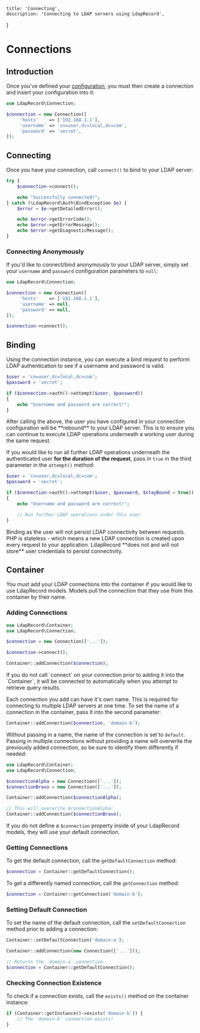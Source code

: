     title: 'Connecting',
    description: 'Connecting to LDAP servers using LdapRecord',
}

# Connections

## Introduction

Once you've defined your [configuration](/docs/core/v2/configuration), you
must then create a connection and insert your configuration into it:

```php
use LdapRecord\Connection;

$connection = new Connection([
     'hosts'    => ['192.168.1.1'],
     'username' => 'cn=user,dc=local,dc=com',
     'password' => 'secret',
]);
```

## Connecting

Once you have your connection, call `connect()` to bind to your LDAP server:

```php
try {
    $connection->connect();

    echo "Successfully connected!";
} catch (\LdapRecord\Auth\BindException $e) {
    $error = $e->getDetailedError();

    echo $error->getErrorCode();
    echo $error->getErrorMessage();
    echo $error->getDiagnosticMessage();
}
```

### Connecting Anonymously

If you'd like to connect/bind anonymously to your LDAP
server, simply set your `username` and `password`
configuration parameters to `null`:

```php
use LdapRecord\Connection;

$connection = new Connection([
     'hosts'    => ['192.168.1.1'],
     'username' => null,
     'password' => null,
]);

$connection->connect();
```

## Binding

Using the connection instance, you can execute a bind request
to perform LDAP authentication to see if a username and
password is valid.

```php
$user = 'cn=user,dc=local,dc=com';
$password = 'secret';

if ($connection->auth()->attempt($user, $password))
{
    echo "Username and password are correct!";
}
```

<Important>
After calling the above, the user you have configured
in your connection configuration will be **rebound** to your
LDAP server. This is to ensure you can continue
to execute LDAP operations underneath a working
user during the same request.
</Important>

If you would like to run all further LDAP operations underneath the
authenticated user **for the duration of the request**, pass in
`true` in the third parameter in the `attempt()` method:

```php
$user = 'cn=user,dc=local,dc=com';
$password = 'secret';

if ($connection->auth()->attempt($user, $password, $stayBound = true))
{
    echo "Username and password are correct!";

    // Run further LDAP operations under this user.
}
```

<Important>
Binding as the user will not persist LDAP connectivity between requests.
PHP is stateless - which means a new LDAP connection is created upon every request
to your application. LdapRecord **does not and will not store** user credentials
to persist connectivity.
</Important>

## Container

You must add your LDAP connections into the container if you would
like to use LdapRecord models. Models pull the connection that
they use from this container by their name.

### Adding Connections

```php
use LdapRecord\Container;
use LdapRecord\Connection;

$connection = new Connection(['...']);

$connection->connect();

Container::addConnection($connection);
```

<Note>
If you do not call `connect` on your connection prior to adding
it into the `Container`, it will be connected to automatically
when you attempt to retrieve query results.
</Note>

Each connection you add can have it's own name. This is
required for connecting to multiple LDAP servers at
one time. To set the name of a connection in the
container, pass it into the second parameter:

```php
Container::addConnection($connection, 'domain-b');
```

Without passing in a name, the name of the connection is
set to `default`. Passing in multiple connections
without providing a name will overwrite the
previously added connection, so be sure to
identify them differently if needed:

```php
use LdapRecord\Container;
use LdapRecord\Connection;

$connectionAlpha = new Connection(['...']);
$connectionBravo = new Connection(['...']);

Container::addConnection($connectionAlpha);

// This will overwrite $connectionAlpha:
Container::addConnection($connectionBravo);
```

If you do not define a `$connection` property inside of your
LdapRecord models, they will use your default connection.

### Getting Connections

To get the default connection, call the `getDefaultConnection` method:

```php
$connection = Container::getDefaultConnection();
```

To get a differently named connection, call the `getConnection` method:

```php
$connection = Container::getConnection('domain-b');
```

### Setting Default Connection

To set the name of the default connection, call the
`setDefaultConnection` method prior to adding a connection:

```php
Container::setDefaultConnection('domain-a');

Container::addConnection(new Connection(['...']));

// Returns the `domain-a` connection.
$connection = Container::getDefaultConnection();
```

### Checking Connection Existence

To check if a connection exists, call the `exists()` method on the container instance:

```php
if (Container::getInstance()->exists('domain-b')) {
    // The 'domain-b' connection exists!
}
```
